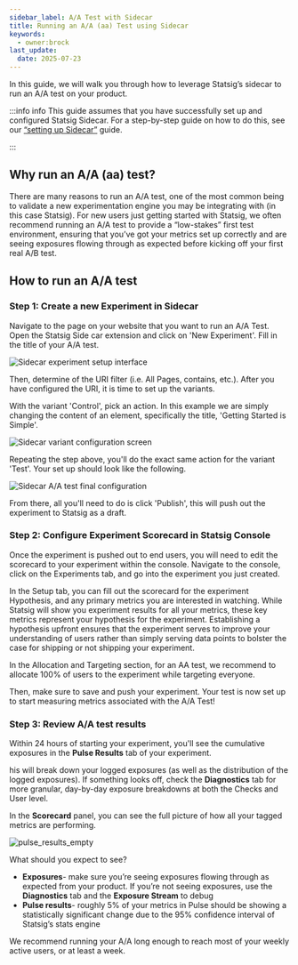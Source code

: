 ```yaml
---
sidebar_label: A/A Test with Sidecar
title: Running an A/A (aa) Test using Sidecar
keywords:
  - owner:brock
last_update:
  date: 2025-07-23
---
```


In this guide, we will walk you through how to leverage Statsig’s sidecar to run an A/A test on your product.  

:::info info This guide assumes that you have successfully set up and configured Statsig Sidecar. For a step-by-step guide on how to do this, see our [“setting up Sidecar”](/guides/sidecar-experiments/setup) guide.

:::

## Why run an A/A (aa) test?  

There are many reasons to run an A/A test, one of the most common being to validate a new experimentation engine you may be integrating with (in this case Statsig).  For new users just getting started with Statsig, we often recommend running an A/A test to provide a “low-stakes” first test environment, ensuring that you’ve got your metrics set up correctly and are seeing exposures flowing through as expected before kicking off your first real A/B test. 

## How to run an A/A test

### Step 1: Create a new Experiment in Sidecar

Navigate to the page on your website that you want to run an A/A Test. Open the Statsig Side car extension and click on 'New Experiment'. Fill in the title of your A/A test. 

![Sidecar experiment setup interface](/img/sidecar_aa_setup.png)

Then, determine of the URI filter (i.e. All Pages, contains, etc.). After you have configured the URI, it is time to set up the variants. 

With the variant 'Control', pick an action. In this example we are simply changing the content of an element, specifically the title, 'Getting Started is Simple'. 


![Sidecar variant configuration screen](/img/sidecar_aa_select.png)

Repeating the step above, you'll do the exact same action for the variant 'Test'. Your set up should look like the following. 

![Sidecar A/A test final configuration](/img/sidecar_aa_final.png)

From there, all you'll need to do is click 'Publish', this will push out the experiment to Statsig as a draft. 

### Step 2: Configure Experiment Scorecard in Statsig Console

Once the experiment is pushed out to end users, you will need to edit the scorecard to your experiment within the console. Navigate to the console, click on the Experiments tab, and go into the experiment you just created. 

In the Setup tab, you can fill out the scorecard for the experiment Hypothesis, and any primary metrics you are interested in watching. While Statsig will show you experiment results for all your metrics, these key metrics represent your hypothesis for the experiment. Establishing a hypothesis upfront ensures that the experiment serves to improve your understanding of users rather than simply serving data points to bolster the case for shipping or not shipping your experiment.

In the Allocation and Targeting section, for an AA test, we recommend to allocate 100% of users to the experiment while targeting everyone. 

Then, make sure to save and push your experiment. Your test is now set up to start measuring metrics associated with the A/A Test! 

### Step 3: Review A/A test results 

Within 24 hours of starting your experiment, you'll see the cumulative exposures in the **Pulse Results** tab of your experiment.

his will break down your logged exposures (as well as the distribution of the logged exposures). If something looks off, check the **Diagnostics** tab for more granular, day-by-day exposure breakdowns at both the Checks and User level.  

In the **Scorecard** panel, you can see the full picture of how all your tagged metrics are performing.  

![pulse_results_empty](https://user-images.githubusercontent.com/101903926/163248267-7bd7419a-59e0-4d58-b8e5-8ace95ed74d9.png)

What should you expect to see?  

* **Exposures**- make sure you’re seeing exposures flowing through as expected from your product. If you’re not seeing exposures, use the **Diagnostics** tab and the **Exposure Stream** to debug  
* **Pulse results**- roughly 5% of your metrics in Pulse should be showing a statistically significant change due to the 95% confidence interval of Statsig’s stats engine 

We recommend running your A/A long enough to reach most of your weekly active users, or at least a week.    

